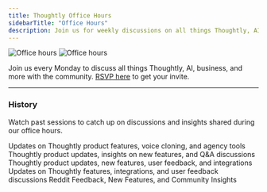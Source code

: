 ```yaml
---
title: Thoughtly Office Hours
sidebarTitle: "Office Hours"
description: Join us for weekly discussions on all things Thoughtly, AI, business, and more.
---
```


<img className="block dark:hidden mb-8" src="/images/misc/office-hours-light.svg" alt="Office hours" />
<img className="hidden dark:block mb-8" src="/images/misc/office-hours-dark.svg" alt="Office hours" />

Join us every Monday to discuss all things Thoughtly, AI, business, and more with the community. [RSVP here](https://thoughtly.com/office-hours) to get your invite.

---

### History

Watch past sessions to catch up on discussions and insights shared during our office hours.

<Card title="March 17, 2025" icon="video" href="/resources/office-hours/03-17-2025" horizontal>
	Updates on Thoughtly product features, voice cloning, and agency tools
</Card>

<Card title="March 10, 2025" icon="video" href="/resources/office-hours/03-10-2025" horizontal>
	Thoughtly product updates, insights on new features, and Q&A discussions
</Card>

<Card title="March 03, 2025" icon="video" href="/resources/office-hours/03-03-2025" horizontal>
	Thoughtly product updates, new features, user feedback, and integrations
</Card>

<Card title="February 17, 2025" icon="video" href="/resources/office-hours/02-17-2025" horizontal>
	Updates on Thoughtly features, integrations, and user feedback discussions
</Card>

<Card title="March 24, 2025" icon="video" href="/resources/office-hours/03-24-2025" horizontal>
	Reddit Feedback, New Features, and Community Insights
</Card>
